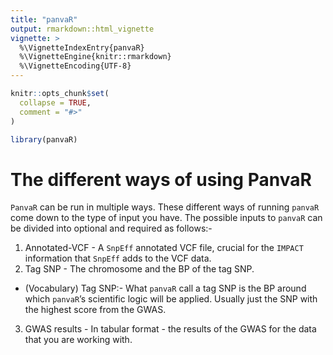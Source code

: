 ```yaml
---
title: "panvaR"
output: rmarkdown::html_vignette
vignette: >
  %\VignetteIndexEntry{panvaR}
  %\VignetteEngine{knitr::rmarkdown}
  %\VignetteEncoding{UTF-8}
---
```


```r
knitr::opts_chunk$set(
  collapse = TRUE,
  comment = "#>"
)
```

```r
library(panvaR)
```

# The different ways of using PanvaR

`PanvaR` can be run in multiple ways. These different ways of running `panvaR` come down to the type of input you have. The possible inputs to `panvaR` can be divided into optional and required as follows:-

1. Annotated-VCF - A `SnpEff` annotated VCF file, crucial for the `IMPACT` information that `SnpEff` adds to the VCF data.
2. Tag SNP - The chromosome and the BP of the tag SNP. 
  - (Vocabulary) Tag SNP:- What `panvaR` call a tag SNP is the BP around which `panvaR`'s scientific logic will be applied. Usually just the SNP with the highest score from the GWAS.
3. GWAS results - In tabular format - the results of the GWAS for the data that you are working with.


